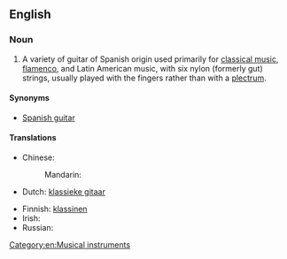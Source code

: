 ==English==

===Noun===
{{en-noun|sg=[[classical]] [[guitar]]}}

# A variety of guitar of Spanish origin used primarily for [[classical music]], [[flamenco]], and Latin American music, with six nylon (formerly gut) strings, usually played with the fingers rather than with a [[plectrum]].

====Synonyms====
* [[Spanish guitar]]

====Translations====
{{trans-top|guitar used primarily for classical music}}
* Chinese:
*: Mandarin: {{t|cmn|古典吉他|tr=gǔdiǎn jítā|sc=Hani}}
* Dutch: [[klassieke gitaar]] {{f|m}}
{{trans-mid}}
* Finnish: [[klassinen#Finnish|klassinen]] {{t+|fi|kitara}}
* Irish: {{t-|ga|giotár clasaiceach|m}}
* Russian: {{t-|ru|классическая гитара|f|tr=klassíčeskaja gitára|sc=Cyrl}}
{{trans-bottom}}

[[Category:en:Musical instruments]]